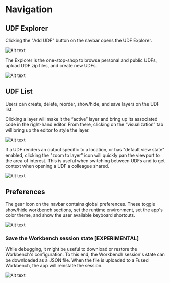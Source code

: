 
# Navigation


## UDF Explorer

Clicking the "Add UDF" button on the navbar opens the UDF Explorer.

![Alt text](https://fused-magic.s3.us-west-2.amazonaws.com/docs_assets/image-20.png)

The Explorer is the one-stop-shop to browse personal and public UDFs, upload UDF zip files, and create new UDFs.


![Alt text](https://fused-magic.s3.us-west-2.amazonaws.com/docs_assets/image-19.png)

## UDF List

Users can create, delete, reorder, show/hide, and save layers on the UDF list.

Clicking a layer will make it the “active” layer and bring up its associated code in the right-hand editor. From there, clicking on the “visualization” tab will bring up the editor to style the layer.

![Alt text](https://fused-magic.s3.us-west-2.amazonaws.com/docs_assets/image-6.png)

If a UDF renders an output specific to a location, or has "default view state" enabled, clicking the "zoom to layer" icon will quickly pan the viewport to the area of interest. This is useful when switching between UDFs and to get context when opening a UDF a colleague shared.


![Alt text](https://fused-magic.s3.us-west-2.amazonaws.com/docs_assets/gifs/zoom_to_layer.gif)

## Preferences

The gear icon on the navbar contains global preferences. These toggle show/hide workbench sections, set the runtime environment, set the app's color theme, and show the user available keyboard shortcuts.

![Alt text](https://fused-magic.s3.us-west-2.amazonaws.com/docs_assets/image-18.png)

### Save the Workbench session state [EXPERIMENTAL]

While debugging, it might be useful to download or restore the Workbench's configuration. To this end, the Workbench session's state can be downloaded as a JSON file. When the file is uploaded to a Fused Workbench, the app will reinstate the session.

![Alt text](https://fused-magic.s3.us-west-2.amazonaws.com/docs_assets/restore_session.png)
